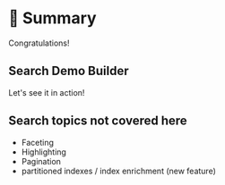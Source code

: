 # 🎯 Summary

Congratulations!  

## Search Demo Builder

Let's see it in action!

## Search topics not covered here

* Faceting
* Highlighting
* Pagination
* partitioned indexes / index enrichment (new feature)

